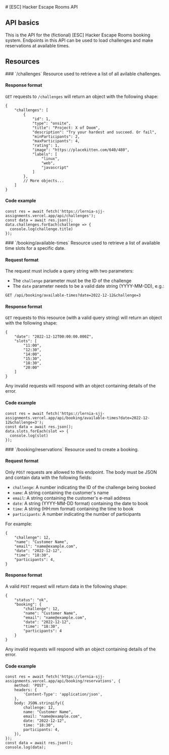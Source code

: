 <main>
# [ESC] Hacker Escape Rooms API

## API basics
This is the API for the (fictional) [ESC] Hacker Escape Rooms booking system.
Endpoints in this API can be used to load challenges and make reservations at
available times.

## Resources

<section>
### `/challenges`
Resource used to retrieve a list of all avilable challenges.

#### Response format
`GET` requests to `/challenges` will return an object with the following shape:

```
{
    "challenges": [
        {
            "id": 1,
            "type": "onsite",
            "title": "Project: X of Doom",
            "description": "Try your hardest and succeed. Or fail",
            "minParticipants": 2,
            "maxParticipants": 4,
            "rating": 1,
            "image": "https://placekitten.com/640/480",
            "labels": [
                "linux",
                "web",
                "javascript"
            ]
        },
        // More objects...
    ]
}
```

#### Code example
```
const res = await fetch('https://lernia-sjj-assignments.vercel.app/api/challenges');
const data = await res.json();
data.challenges.forEach(challenge => {
  console.log(challenge.title)
});
```
</section>

<section>
### `/booking/available-times`
Resource used to retrieve a list of available time slots for a specific date.

#### Request format
The request must include a query string with two parameters:

* The `challenge` parameter must be the ID of the challenge
* The `date` parameter needs to be a valid date string (YYYY-MM-DD), e.g.:

```
GET /api/booking/available-times?date=2022-12-12&challenge=3
```

#### Response format
`GET` requests to this resource (with a valid query string) will return an object with
the following shape:

```
{
    "date": "2022-12-12T00:00:00.000Z",
    "slots": [
        "11:00",
        "12:30",
        "14:00",
        "15:30",
        "18:30",
        "20:00"
    ]
}
```

Any invalid requests will respond with an object containing details of the error.

#### Code example
```
const res = await fetch('https://lernia-sjj-assignments.vercel.app/api/booking/available-times?date=2022-12-12&challenge=3');
const data = await res.json();
data.slots.forEach(slot => {
  console.log(slot)
});
```
</section>

<section>
### `/booking/reservations`
Resource used to create a booking.

#### Request format
Only `POST` requests are allowed to this endpoint. The body must be JSON and contain data
with the following fields:

* `challenge`: A number indicating the ID of the challenge being booked
* `name`: A string containing the customer's name
* `email`: A string containing the customer's e-mail address
* `date`: A string (YYYY-MM-DD format) containing the date to book
* `time`: A string (HH:mm format) containing the time to book
* `participants`: A number indicating the number of participants

For example:

```
{
    "challenge": 12,
    "name": "Customer Name",
    "email": "name@example.com",
    "date": "2022-12-12",
    "time": "18:30",
    "participants": 4,
}
```

#### Response format
A valid `POST` request will return data in the following shape:

```
{
    "status": "ok",
    "booking": {
        "challenge": 12,
        "name": "Customer Name",
        "email": "name@example.com",
        "date": "2022-12-12",
        "time": "18:30",
        "participants": 4
    }
}
```

Any invalid requests will respond with an object containing details of the error.

#### Code example
```
const res = await fetch('https://lernia-sjj-assignments.vercel.app/api/booking/reservations', {
    method: 'POST',
    headers: {
        'Content-Type': 'application/json',
    },
    body: JSON.stringify({
        challenge: 12,
        name: "Customer Name",
        email: "name@example.com",
        date: "2022-12-12",
        time: "18:30",
        participants: 4,
    }),
});
const data = await res.json();
console.log(data);
```
</section>
</main>